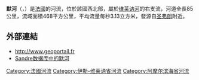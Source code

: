 {{noteTA
|G1=法国地名
|G2=单位
}}
{{Infobox river
  | name              = 默河
  | native_name       = Meu
  | image             = Montfort-sur-Meu (35) La rivière Le Meu.jpg
  | image_caption     = 流经[[默河畔蒙福尔|默河畔蒙福尔]]的默河
  | source1_location  = [[圣弗朗|圣弗朗]]附近
  | source1_coordinates= {{coord|48|14|23|N|02|28|25|W}}
  | mouth_location    = [[维莱讷河|维莱讷河]]
  | mouth_coordinates = {{coord|48|01|54|N|01|46|36|W|display=inline,title}}
  | progression       = {{RVilaine}}
  | subdivision_type1 = [[世界政區索引|国家]]
  | subdivision_name1 = {{FR}}
  | length            = {{convert|84.1|km|mi|abbr=on}}
  | source1_elevation = {{convert|225|m|ft|abbr=on}}
  | mouth_elevation   = {{convert|17|m|ft|abbr=on}}
  | discharge1_avg    = {{convert|3.13|m3/s|cuft/s|abbr=on}}
  | basin_size        = {{convert|468|km2|sqmi|abbr=on}}
}}

'''默河'''（{{lang-fr|Meu}}，{{IPA-fr|mø}}）是[[法國|法國]]的河流，位於該國西北部，屬於[[维莱讷河|维莱讷河]]的右支流，河道全長85公里，流域面積468平方公里，平均流量每秒3.13立方米，發源自[[圣弗朗|圣弗朗]]附近。

==外部連結==
*http://www.geoportail.fr{{Wayback|url=http://www.geoportail.fr/ |date=20101215171356 }}
*[http://sandre.eaufrance.fr/app/chainage/courdo/htm/J73-030-.php?cg=J73-030- Sandre数据库中的默河]

{{France-geo-stub}}
[[Category:法國河流|Category:法國河流]]
[[Category:伊勒-维莱讷省河流|Category:伊勒-维莱讷省河流]]
[[Category:阿摩尔滨海省河流|Category:阿摩尔滨海省河流]]
